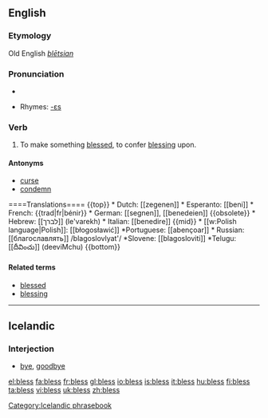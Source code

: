 ==English==
===Etymology===
Old English ''[[blētsian]]''

===Pronunciation===
*{{audio|en-us-bless.ogg|Audio (US)}}

*Rhymes: [[Rhymes:English:-ɛs|-ɛs]]

===Verb===
{{en-verb|bless|es}}

# To make something [[blessed]], to confer [[blessing]] upon.

====Antonyms====
*[[curse]]
*[[condemn]]

<nowiki>====Translations====

{{top}}
* Dutch: [[zegenen]]
* Esperanto: [[beni]]
* French: {{trad|fr|bénir}}
* German: [[segnen]], [[benedeien]] {{obsolete}}
* Hebrew: [[לברך]] (le'varekh)
* Italian: [[benedire]]
{{mid}}
* [[w:Polish language|Polish]]: [[błogosławić]]
*Portuguese: [[abençoar]]
* Russian: [[благославлять]] /blagoslovlyat'/
*Slovene: [[blagosloviti]]
*Telugu: [[దీవించు]] (deeviMchu)
{{bottom}}
</nowiki>

====Related terms====
*[[blessed]]
*[[blessing]]

----

==Icelandic==

===Interjection===

* [[bye]], [[goodbye]]

[[Category:Icelandic phrasebook]]

[[el:bless]]
[[fa:bless]]
[[fr:bless]]
[[gl:bless]]
[[io:bless]]
[[is:bless]]
[[it:bless]]
[[hu:bless]]
[[fi:bless]]
[[ta:bless]]
[[vi:bless]]
[[uk:bless]]
[[zh:bless]]